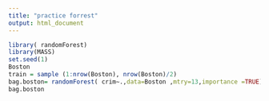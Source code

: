 ```yaml
---
title: "practice forrest"
output: html_document
---
```

```r
library( randomForest)
library(MASS)
set.seed(1)
Boston
train = sample (1:nrow(Boston), nrow(Boston)/2)
bag.boston= randomForest( crim∼.,data=Boston ,mtry=13,importance =TRUE)
bag.boston

```

